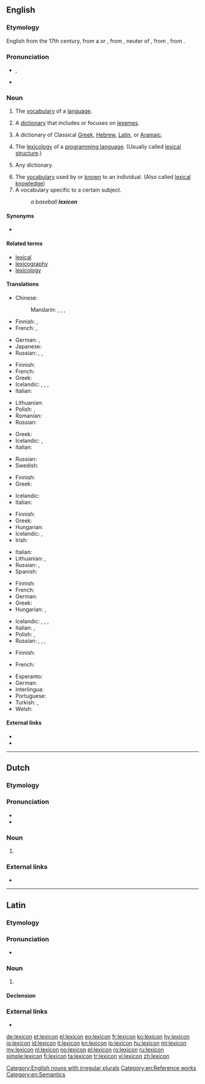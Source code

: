 ==English==
{{was wotd|2006|December|12}}
{{wikipedia|dab=lexicon (disambiguation)|lexicon}}

===Etymology===
English from the 17th century, from a {{etyl|ML.|en}} or {{etyl|NL.|en}} {{term|lexicon|lang=la}}, from {{etyl|grc|en}} {{term|λεξικόν||a lexicon|tr=lexicon|lang=grc}}, neuter of {{term|λεξικός||of words|tr=lexikos|lang=grc}}, from {{term|λέξις||a saying, speech, word|tr=lexis|lang=grc}}, from {{term|λέγειν||to speak|tr=legein|lang=grc}}.

===Pronunciation===
* {{enPR|lĕ'ksĭkŏn}}, {{IPA|/ˈleksɪkɑn/|lang=en}}
* {{audio|en-us-lexicon.ogg|Audio (US)|lang=en}}

===Noun===
{{wikipedia}}
{{en-noun|lexica|lexicons}}

# The [[vocabulary]] of a [[language]].
# {{context|linguistics|lang=en}} A [[dictionary]] that includes or focuses on [[lexeme]]s.
# A dictionary of Classical [[Greek]], [[Hebrew]], [[Latin]], or [[Aramaic]].
# {{context|programming|lang=en}} The [[lexicology]] of a [[programming language]]. (Usually called [[lexical structure]].)
# {{context|rare|lang=en}} Any dictionary.
# The [[vocabulary]] used by or [[know]]n to an individual. (Also called [[lexical knowledge]])
# A vocabulary specific to a certain subject.
#: ''a baseball '''lexicon'''''

====Synonyms====
* {{l|en|wordhoard}}

====Related terms====
* [[lexical]]
* [[lexicography]]
* [[lexicology]]

====Translations====
{{trans-top|vocabulary of a language}}
* Chinese:
*: Mandarin: {{t|cmn|詞庫|sc=Hani}}, {{t+|cmn|词库|tr=cíkù|sc=Hani}}, {{t|cmn|詞匯|sc=Hani}}, {{t+|cmn|词汇|tr=cíhuì|sc=Hani}}
* Finnish: {{t+|fi|sanasto}}, {{t+|fi|leksikko}}
* French: {{t+|fr|lexique|f}}, {{t+|fr|vocabulaire|m}}
{{trans-mid}}
* German: {{t+|de|Lexikon|n}}, {{t+|de|Wortschatz|m}}
* Japanese: {{t+|ja|語彙|tr=ごい, goi|sc=Jpan}}
* Russian: {{t+|ru|слова́рь|m|tr=slovárʹ}}, {{t+|ru|лексико́н|m|tr=leksikón}}, {{t+|ru|лексика|f|tr=léksika|sc=Cyrl}}
{{trans-bottom}}

{{trans-top|dictionary of lexemes}}
* Finnish: {{t+|fi|sanakirja}}
* French: {{t+|fr|lexique|m}}
* Greek: {{t+|el|λημματολόγιο|n|tr=limmatológio|sc=Grek}}
* Icelandic: {{t+|is|orðabók|f}}, {{t+|is|orðasafn|n}}, {{t|is|lesforði|m}}, {{t|is|lessafn|n}}
* Italian: {{t+|it|lessico|m}}
{{trans-mid}}
* Lithuanian: {{t|lt|leksikonas|m}}
* Polish: {{t-check|pl|leksykon|m}}, {{t-check|pl|[[słownik]] [[encyklopedyczny]]|m}}<!-- never seen the latter one used. -->
* Romanian: {{t+|ro|lexicon|n}}
* Russian: {{t|ru|[[словарь]] [[лексема|лексем]]|m|tr=slovárʹ leksém|sc=Cyrl}}
{{trans-bottom}}

{{trans-top|dictionary of Classical Greek, Hebrew, Latin, or Aramaic}}
* Greek: {{t+|el|λεξικό|n|tr=lexikó|sc=Grek}}
* Icelandic: {{t+|is|orðabók|f}}, {{t+|is|orðasafn|n}}
* Italian: {{t+|it|lessico|m}}
{{trans-mid}}
* Russian: {{t+|ru|лексико́н|m|tr=leksikón}}
* Swedish: {{t+|sv|lexikon|n}}
{{trans-bottom}}

{{trans-top|lexicology of a programming language}}
* Finnish: {{t+|fi|sanasto}}
* Greek: {{t+|el|λεξιλόγιο|n|tr=lexilógio|sc=Grek}}
{{trans-mid}}
* Icelandic: {{t+|is|orðasafn|n}}
* Italian: {{t+|it|lessico|m}}
{{trans-bottom}}

{{trans-top|(rare) any dictionary}}
* Finnish: {{t+|fi|sanakirja}}
* Greek: {{t+|el|λεξικό|n|tr=lexikó|sc=Grek}}
* Hungarian: {{t+|hu|szótár}}
* Icelandic: {{t+|is|orðabók|f}}, {{t+|is|orðasafn|n}}
* Irish: {{t+|ga|foclóir|m}}
{{trans-mid}}
* Italian: {{t+|it|lessico|m}}
* Lithuanian: {{t+|lt|žodynas|m}}, {{t|lt|leksikonas|m}}
* Russian: {{t+|ru|лексико́н|m|tr=leksikón}}, {{t+|ru|слова́рь|m|tr=slovárʹ}}
* Spanish: {{t+|es|léxico|m}}
{{trans-bottom}}

{{trans-top|vocabulary used by an individual}}
* Finnish: {{t+|fi|sanavarasto}}
* French: {{t+|fr|lexique|m}}
* German: {{t+|de|Wortschatz|m}}
* Greek: {{t+|el|λεξιλόγιο|n|tr=lexilógio|sc=Grek}}
* Hungarian: {{t+|hu|szókincs}}, {{t|hu|szókészlet}}
{{trans-mid}}
* Icelandic: {{t+|is|orðabók|f}}, {{t+|is|orðasafn|n}}, {{t|is|lesforði|m}}, {{t|is|lessafn|n}}
* Italian: {{t+|it|lessico|m}}, {{t+|it|vocabolario|m}}
* Polish: {{t|pl|leksykon|m}}, {{t+|pl|słownictwo|n}}
* Russian: {{t+|ru|лексико́н|m|tr=leksikón}}, {{t|ru|[[запас]] [[слово|слов]]|m|tr=zapás slov|sc=Cyrl}}, {{t|ru|[[лексический]] [[запас]]|m|tr=leksíčeskij zapás|sc=Cyrl}}, {{t+|ru|лексика|f|tr=léksika|sc=Cyrl}}
{{trans-bottom}}

{{trans-top|subject-specific vocabulary}}
* Finnish: {{t+|fi|sanasto}}
{{trans-mid}}
* French: {{t+|fr|champ lexical|m}}
{{trans-bottom}}

{{checktrans-top}}
* Esperanto: {{t-check|eo|leksikono}}
* German: {{t+check|de|Lexikon|n}}
* Interlingua: {{t-check|ia|lexico}}
* Portuguese: {{t+check|pt|léxico|m}}
* Turkish: {{t+check|tr|sözlük}}, {{t+check|tr|lügat}}
* Welsh: {{t+check|cy|geiriadur|m}}
{{trans-bottom}}

====External links====
* {{R:Webster 1913}}
* {{R:Century 1911}}

[[Category:English nouns with irregular plurals]]
[[Category:en:Reference works]]
[[Category:en:Semantics]]

----

==Dutch==

===Etymology===
{{rfe|lang=nl}}

===Pronunciation===
* {{audio|Nl-lexicon.ogg|Audio|lang=nl}}
* {{hyphenation|lexi|con|lang=nl}}

===Noun===
{{nl-noun|n|-s|pl2=lexica|lexiconnetje}}

# {{rfgloss|lang=nl}} {{l/en|lexicon}}

===External links===
* {{pedia|lang=nl}}

----

==Latin==

===Etymology===
{{rfe|lang=la|From the {{etyl|grc|la}} {{term|λεξικόν|lang=grc}}?}}

===Pronunciation===
* {{a|{{l/en|Classicistic}}}} {{IPA|/ˈlek.si.kon/|lang=la}}

===Noun===
{{la-noun|lexicon||lexicī|n|second}}

# {{rfgloss|lang=la}} {{l/en|lexicon}}

====Declension====
{{la-decl-2nd-N-Greek|lexic}}

===External links===
* {{pedia|lang=la}}

[[de:lexicon]]
[[et:lexicon]]
[[el:lexicon]]
[[eo:lexicon]]
[[fr:lexicon]]
[[ko:lexicon]]
[[hy:lexicon]]
[[io:lexicon]]
[[id:lexicon]]
[[it:lexicon]]
[[kn:lexicon]]
[[lo:lexicon]]
[[hu:lexicon]]
[[ml:lexicon]]
[[my:lexicon]]
[[nl:lexicon]]
[[no:lexicon]]
[[pl:lexicon]]
[[ro:lexicon]]
[[ru:lexicon]]
[[simple:lexicon]]
[[fi:lexicon]]
[[ta:lexicon]]
[[tr:lexicon]]
[[vi:lexicon]]
[[zh:lexicon]]